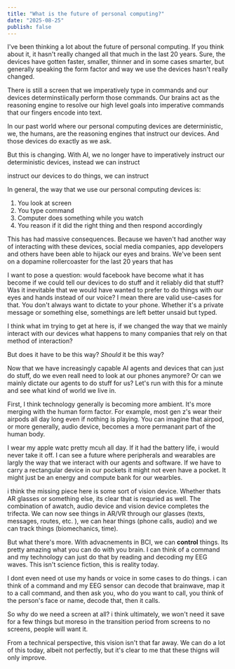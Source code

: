 ```yaml
---
title: "What is the future of personal computing?"
date: "2025-08-25"
publish: false
---
```


I've been thinking a lot about the future of personal computing. If you think about it, it hasn't really changed all that much in the last 20 years. Sure, the devices have gotten faster, smaller, thinner and in some cases smarter, but generally speaking the form factor and way we use the devices hasn't really changed.

There is still a screen that we imperatively type in commands and our devices determinstiically perform those commands. Our brains act as the reasoning engine to resolve our high level goals into imperative commands that our fingers encode into text. 



In our past world where our personal computing devices are deterministic, we, the humans, are the reasoning engines that instruct our devices. And those devices do exactly as we ask. 

But this is changing. With AI, we no longer have to imperatively instruct our deterministic devices, instead we can instruct

 instruct our devices to do things, we can instruct 

In general, the way that we use our personal computing devices is:

1. You look at screen
2. You type command
3. Computer does something while you watch
4. You reason if it did the right thing and then respond accordingly



This has had massive consequences. Because we haven't had another way of interacting with these devices, social media companies, app developers and others have been able to hijack our eyes and brains. We've been sent on a dopamine rollercoaster for the last 20 years that has

I want to pose a question: would facebook have become what it has become if we could tell our devices to do stuff and it reliably did that stuff? Was it inevitable that we would have wanted to prefer to do things with our eyes and hands instead of our voice? I mean there are valid use-cases for that. You don't always want to dictate to your phone. Whether it's a private message or something else, somethings are left better unsaid but typed.

I think what im trying to get at here is, if we changed the way that we mainly interact with our devices what happens to many companies that rely on that method of interaction?

But does it have to be this way? _Should_ it be this way?

Now that we have increasingly capable AI agents and devices that can just do stuff, do we even reall need to look at our phones anymore? Or can we mainly dictate our agents to do stuff for us? Let's run with this for a minute and see what kind of world we live in.

First, I think technology generally is becoming more ambient. It's more merging with the human form factor. For example, most gen z's wear their airpods all day long even if nothing is playing. You can imagine that airpod, or more generally, audio device, becomes a more permanant part of the human body.

I wear my apple watc pretty mcuh all day. If it had the battery life, i would never take it off. I can see a future where peripherals and wearables are largly the way that we interact with our agents and software. If we have to carry a rectangular device in our pockets it might not even have a pocket. It might just be an energy and compute bank for our wearbles.

i think the missing piece here is some sort of vision device. Whether thats AR glasses or something else, its clear that is requried as well. The combination of awatch, audio device and vision device completes the trifecta. We can now see things in AR/VR through our glasses (texts, messages, routes, etc. ), we can hear things (phone calls, audio) and we can track things (biomechanics, time).

But what there's more. With advacnements in BCI, we can **control** things. Its pretty amazing what you can do with you brain. I can think of a command and my technology can just do that by reading and decoding my EEG waves. This isn't science fiction, this is reality today.

I dont even need ot use my hands or voice in some cases to do things. i can think of a command and my EEG sensor can decode that brainwave, map it to a call command, and then ask you, who do you want to call, you think of the person's face or name, decode that, then it calls.

So why do we need a screen at all? i think ultimately, we won't need it save for a few things but moreso in the transition period from screens to no screens, people will want it.

From a technical perspective, this vision isn't that far away. We can do a lot of this today, albeit not perfectly, but it's clear to me that these thigns will only improve.
